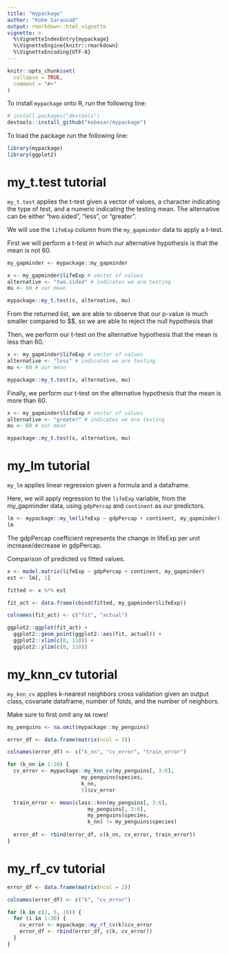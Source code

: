 ```yaml
---
title: "mypackage"
author: "Kobe Sarausad"
output: rmarkdown::html_vignette
vignette: >
  %\VignetteIndexEntry{mypackage}
  %\VignetteEngine{knitr::rmarkdown}
  %\VignetteEncoding{UTF-8}
---
```


```r
knitr::opts_chunk$set(
  collapse = TRUE,
  comment = "#>"
)
```

To install `mypackage` onto R, run the following line:

```r
# install.packages("devtools")
devtools::install_github("kobesar/mypackage")
```

To load the package run the following line:

```r
library(mypackage)
library(ggplot2)
```

# my_t.test tutorial

`my_t.test` applies the t-test given a vector of values, a character indicating the type of test, and a numeric indicating the testing mean. The alternative can be either "two.sided", "less", or "greater". 

We will use the `lifeExp` column from the `my_gapminder` data to apply a t-test.

First we will perform a t-test in which our alternative hypothesis is that the mean is not 60.

```r
my_gapminder <- mypackage::my_gapminder

x <- my_gapminder$lifeExp # vector of values
alternative <- "two.sided" # indicates we are testing 
mu <- 60 # our mean

mypackage::my_t.test(x, alternative, mu)
```

From the returned list, we are able to observe that our p-value is much smaller compared to $\alpha\$, so we are able to reject the null hypothesis that 

Then, we perform our t-test on the alternative hypothesis that the mean is less than 60.

```r
x <- my_gapminder$lifeExp # vector of values
alternative <- "less" # indicates we are testing 
mu <- 60 # our mean

mypackage::my_t.test(x, alternative, mu)
```

Finally, we perform our t-test on the alternative hypothesis that the mean is more than 60.

```r
x <- my_gapminder$lifeExp # vector of values
alternative <- "greater" # indicates we are testing 
mu <- 60 # our mean

mypackage::my_t.test(x, alternative, mu)
```
# my_lm tutorial

`my_lm` applies linear regression given a formula and a dataframe.

Here, we will apply regression to the `lifeExp` variable, from the my_gapminder data, using `gdpPercap` and `continent` as our predictors.

```r
lm <- mypackage::my_lm(lifeExp ~ gdpPercap + continent, my_gapminder)
lm
```

The gdpPercap coefficient represents the change in lifeExp per unit increase/decrease in gdpPercap. 

Comparison of predicted vs fitted values.

```r
x <- model.matrix(lifeExp ~ gdpPercap + continent, my_gapminder)
est <- lm[, 1]

fitted <- x %*% est

fit_act <- data.frame(cbind(fitted, my_gapminder$lifeExp))

colnames(fit_act) <- c("fit", "actual")

ggplot2::ggplot(fit_act) +
  ggplot2::geom_point(ggplot2::aes(fit, actual)) +
  ggplot2::xlim(c(0, 110)) +
  ggplot2::ylim(c(0, 110))

```

# my_knn_cv tutorial

`my_knn_cv` applies k-nearest neighbors cross validation given an output class, covariate dataframe, number of folds, and the number of neighbors.

Make sure to first omit any `NA` rows!

```r
my_penguins <- na.omit(mypackage::my_penguins)

error_df <- data.frame(matrix(ncol = 3))

colnames(error_df) <- c("k_nn", "cv_error", "train_error")

for (k_nn in 1:10) {
  cv_error <- mypackage::my_knn_cv(my_penguins[, 3:6], 
                        my_penguins$species,
                        k_nn, 
                        5)$cv_error

  train_error <- mean(class::knn(my_penguins[, 3:6], 
                          my_penguins[, 3:6], 
                          my_penguins$species, 
                          k_nn) != my_penguins$species)
  
  error_df <- rbind(error_df, c(k_nn, cv_error, train_error))
}
```

# my_rf_cv tutorial

```r
error_df <- data.frame(matrix(ncol = 2))

colnames(error_df) <- c("k", "cv_error")

for (k in c(2, 5, 10)) {
  for (i in 1:30) {
    cv_error <- mypackage::my_rf_cv(k)$cv_error
    error_df <- rbind(error_df, c(k, cv_error))
  }
}


```
